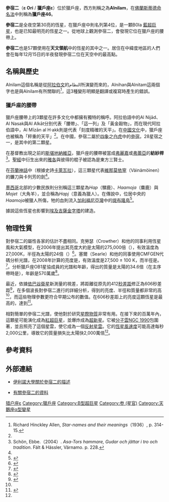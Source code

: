 {{Starbox begin
|name=參宿二<br />獵戶座ε}}
{{Starbox image
|image=[[File:Ngc1990.jpg|250px]]
|caption=[[NGC_1990|NGC 1990]]中的參宿二<br />攝影：Glen Youman }}
{{Starbox observe
|epoch=J2000
|ra=05<sup>h</sup> 36<sup>m</sup> 12.8<sup>s</sup>
|dec=−01° 12′ 06.9″
|appmag_v=1.70
|constell=[[獵戶座|獵戶座]]
|星官=　[[参|参]]（[[参宿|参宿]]）}}
{{Starbox character
|class=B0Ia
|b-v=−0.19
|u-b=−1.03
|variable=Alp Cyg }}
{{Starbox astrometry
|radial_v=25.9
|prop_mo_ra=1.49
|prop_mo_dec=−1.06
|parallax=2.43
|p_error=0.91
|absmag_v=−6.4
 }}
{{Starbox detail
|mass=40
|radius=26
|luminosity=375,000
|temperature=25,000
|metal=?
|rotation=~87 km/s
|age=4×10<sup>6</sup> }}
{{Starbox catalog
|names=Alnilam, Alnihan, Alnitam, 46 Orionis, [[Harvard_Revised_catalogue|HR]] 1903, [[Bonner_Durchmusterung|BD]] -01°969, [[Henry_Draper_catalogue|HD]] 37128, [[Smithsonian_Astrophysical_Observatory_Star_Catalog|SAO]] 132346, FK5 210, [[Hipparcos_catalogue|HIP]] 26311. }}
{{Starbox reference
|Simbad=HD+37128 }}
{{Starbox end}}

'''參宿二'''（'''ε Ori''' / '''獵戶座ε'''）位於獵戶座，西方則稱之為'''Alnilam'''，在[[佛蘭斯蒂德命名法|佛蘭斯蒂德命名法]]中則稱為'''獵戶座46'''。

'''參宿二'''是全夜空第30亮的恆星，在獵戶座中則名列第4位，是一顆B0Ia [[藍超巨星|藍超巨星]]，也是已知最明亮的恆星之一。從地球上觀測參宿二，會發現它位在獵戶座的腰帶上。

'''參宿二'''也是57顆使用在'''天文領航'''中的恆星的其中之一。居住在中緯度地區的人們會在每年12月15日的半夜發現參宿二位在天空中的最高點。

== 名稱與歷史 ==
Alnilam這個名稱是從[[阿拉伯文|阿拉伯文]]的النظام所演變而來的，Alnihan與Alnitam這兩個字也是與Alnilam有所關聯的<ref name=allen>Richard Hinckley Allen, ''Star-names and their meanings''（1936）, p. 314-15.</ref>，這3種變形明顯是翻譯或複寫時產生的錯誤。

=== 獵戶座的腰帶 ===
獵戶座腰帶上的3顆星在許多文化中都擁有獨特的稱呼。阿拉伯語中的Al Nijād、Al Nasak與Al Alkāt分別代表「腰帶」、「這一列」及「黃金穀物」，而在現代阿拉伯語中，Al Mīzān al H·akk則是代表「刻度精確的天平」。在[[中國文化|中國文化]]中，獵戶座也被稱為「秤重的天平」<ref name=allen/>。在中國，參宿二屬於[[四象|四象]]之[[白虎|白虎]]中的[[參宿|參宿]]，28星宿之一，是其中的第二顆星。

在基督教出現之前的[[斯堪地納維亞|斯堪地納維亞]]，獵戶座的腰帶被當成[[弗麗嘉|弗麗嘉]]或[[弗蕾亞|弗蕾亞]]的'''紡紗桿'''<ref>Schön, Ebbe.（2004）. ''Asa-Tors hammare, Gudar och jättar i tro och tradition''. Fält & Hässler, Värnamo. p. 228.</ref>。[[聖經|聖經]]中衍生出來的[[雅各_(人名)|雅各]]與彼得的棍子被認為是東方三賢士。

在[[芬蘭神話|芬蘭神話]]中（根據史詩[[卡萊瓦拉|卡萊瓦拉]]），這三顆星代表[[維那莫依寧|維那莫依寧]]（Väinämöinen）的鐮刀與卡列芳的劍<ref name=allen/>。

[[墨西哥|墨西哥]]北部的少數民族則分別稱這三顆星為''Hap''（騾鹿）、''Haamoja''（麋鹿）與''Mojet''（大角羊），並合稱為''Hapj''（意義為獵人）。在傳說中，位居中央的''Haamoja''被獵人所傷，牠的血則流入[[加利福尼亞灣|加利福尼亞灣]]中的[[提布隆島|提布隆島]]<ref>{{cite book |last=Moser |first=Mary B. |coauthors=Stephen A. Marlett |title=Comcáac quih yaza quih hant ihíip hac: Diccionario seri-español-inglés |url=http://lengamer.org/admin/language_folders/seri/user_uploaded_files/links/File/DiccionarioSeri2005.pdf |year=2005 |publisher=Universidad de Sonora and Plaza y Valdés Editores |location=Hermosillo, Sonora and Mexico City |language=es,en |access-date=2008-03-27 |archive-date=2019-04-12 |archive-url=https://web.archive.org/web/20190412022042/http://lengamer.org/admin/language_folders/seri/user_uploaded_files/links/File/DiccionarioSeri2005.pdf |dead-url=no }}</ref>。 

據說這些恆星也影響到[[埃及|埃及]][[吉薩|吉薩]][[金字塔|金字塔]]的建造。

== 物理性質 ==
對參宿二的屬性各家的估計不盡相同。克勞瑟（Crowther）和他的同事利用恆星風和大氣模型，在2006年提出其亮度大約是太陽的275,000倍（{{solar luminosity|link=y}}），有效溫度為27,000K，半徑為太陽的24倍（{{solar radius|link=y}}）<ref name="crowther">{{cite journal|last=Crowther|first=P. A.|last2=Lennon|first2=D. J.|last3=Walborn|first3=N. R.|date=January 2006|title=Physical parameters and wind properties of galactic early B supergiants|journal=Astronomy & Astrophysics|volume=446|issue=1|pages=279–293|arxiv=astro-ph/0509436|bibcode=2006A&A...446..279C|doi=10.1051/0004-6361:20053685}}</ref>。塞爾（Searle）和他的同事使用CMFGEN代碼分析光譜，在2008年計算的亮度是{{solar luminosity| 537,000}}，有效溫度是27,500 ± 100 K，而半徑是{{solar radius|32.4 ± 0.75}}。<ref name="Searle 2008">{{cite journal|author=Searle, S. C.|author2=Prinja, R. K.|author3=Massa, D.|author4=Ryans, R.|date=2008|title=Quantitative studies of the optical and UV spectra of Galactic early B supergiants. I. Fundamental parameters|journal=Astronomy and Astrophysics|volume=481|issue=3|pages=777–97|doi=10.1051/0004-6361:20077125 |bibcode=2008A&A...481..777S |arxiv = 0801.4289 }}</ref>。分析獵戶座OB1星協成員的光譜和年齡，得出的質量是太陽的34.6倍（在主序帶時是{{solar mass|40.8}}），年齡是570萬歲<ref name="Voss 2010">{{cite journal|author= Voss, R.|author2= Diehl, R.|author3= Vink, J. S.|author4= Hartmann, D. H.|date=2010|title=Probing the evolving massive star population in Orion with kinematic and radioactive tracers|journal= Astronomy and Astrophysics|volume=520|pages=10|id=A51 | doi=10.1051/0004-6361/201014408|bibcode=2010A&A...520A..51V|arxiv = 1005.3827 }}</ref>。

最近，依據[[依巴谷衛星|依巴谷衛星]]新測量的視差，將距離從原先的412[[秒差距|秒差距]]修正為606秒差距<ref name=perryman>{{cite journal|bibcode=1997A&A...323L..49P|title=The HIPPARCOS Catalogue|journal=Astronomy and Astrophysics |volume=323|pages=L49|author1=Perryman|first1=M. A. C.|last2=Lindegren|first2=L.|last3=Kovalevsky|first3=J.|last4=Hoeg|first4=E.|last5=Bastian|first5=U.|last6=Bernacca|first6=P. L.|last7=Crézé|first7=M.|last8=Donati|first8=F.|last9=Grenon|first9=M.|last10=Grewing|first10=M.|last11=Van Leeuwen|first11=F.|last12=Van Der Marel|first12=H.|last13=Mignard|first13=F.|last14=Murray|first14=C. A.|last15=Le Poole|first15=R. S.|last16=Schrijver|first16=H.|last17=Turon|first17=C.|last18=Arenou|first18=F.|last19=Froeschlé|first19=M.|last20=Petersen|first20=C. S.|date=1997}}</ref>，在多個波長對參宿二進行的詳細分析，得到的亮度、半徑和質量都非常的高<ref name=hipparcos/>，而這些物理參數更符合早期公布的數值。在606秒差距上的亮度這顆恆星是最高的，達到{{solar luminosity|832,000}}<ref name="puebla">{{cite journal|author=Puebla, R.E. |author2=Hillier, D.J. |author3=Zsargó, J. |author4=Cohen, D.H. |author5=Leutenegger, M.A.|date=2015|title=X-ray, UV and optical analysis of supergiants: ϵ Ori|journal=Astronomy & Astrophysics|volume=456|issue=3|pages=2907–2936|doi=10.1093/mnras/stv2783 |bibcode=2016MNRAS.456.2907P|arxiv = 1511.09365 }}</ref>。

相對簡單的參宿二光譜，使他對於研究[[星際物質|星際物質]]非常有用。在接下來的百萬年內，這顆星可能演化成為[[紅超巨星|紅超巨星]]，並爆炸成為[[超新星|超新星]]。它被[[分子雲|分子雲]][[NGC_1990|NGC 1990]]包圍著，並且照亮了這個星雲，使它成為一個[[反射星雲|反射星雲]]。它的[[恆星風|恆星風]][[速度|速度]]可能高達每秒2,000公里，導致它的質量損失比太陽快2,000萬倍<ref name="crowther" />。

== 參考資料 ==
{{Reflist}}

== 外部連結 ==
* {{en}}[https://web.archive.org/web/20010210063826/http://www.astro.uiuc.edu/~kaler/sow/alnilam.html 伊利諾大學關於參宿二的描述]
* {{en}}[http://simbad.u-strasbg.fr/simbad/sim-id?protocol=html&Ident=HIP+26311&NbIdent=1&Radius=2&Radius.unit=arcmin&submit=submit+id 有關參宿二的資料] {{Wayback|url=http://simbad.u-strasbg.fr/simbad/sim-id?protocol=html&Ident=HIP+26311&NbIdent=1&Radius=2&Radius.unit=arcmin&submit=submit+id |date=20190515022355 }}

{{Stars of Orion}}
{{星官|参宿|7|39}}
[[Category:拜耳天體|猎户座ε]]
[[Category:獵戶座|Category:獵戶座]]
[[Category:B型超巨星|Category:B型超巨星]]
[[Category:参_(星官)|Category:参 (星官)]]
[[Category:天鵝座α型變星|Category:天鵝座α型變星]]